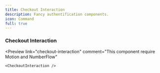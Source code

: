```yaml
---
title: Checkout Interaction
description: Fancy authentification components.
icon: Command
full: true
---
```


### Checkout Interaction


<Preview
    link="checkout-interaction"
    comment="This component require Motion and NumberFlow"
>
    <CheckoutInteraction />
</Preview>
